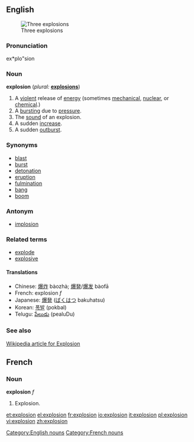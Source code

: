 ==English==
[[Image:Explosions.jpg|thumb|Three explosions]]
===Pronunciation===
ex*plo"sion

===Noun===
'''explosion'''  (''plural:'' '''[[explosions]]''')
# A [[violent]] release of [[energy]] (sometimes [[mechanical]], [[nuclear]], or [[chemical]].)
# A [[burst]]ing due to [[pressure]].
# The [[sound]] of an explosion.
# A sudden [[increase]].
# A sudden [[outburst]].

===Synonyms===
* [[blast]]
* [[burst]]
* [[detonation]]
* [[eruption]]
* [[fulmination]]
* [[bang]]
* [[boom]]

===Antonym===
* [[implosion]]

===Related terms===
* [[explode]]
* [[explosive]]

====Translations====
*Chinese: [[爆炸]] bàozhà; [[爆発]]/[[爆发]] bàofā
*French: explosion ''f''
*Japanese: [[爆発]] ([[ばくはつ]] bakuhatsu)
*Korean: [[폭발]] (pokbal)
*Telugu: [[పేలుడు]] (pealuDu)

===See also===
[http://en.wikipedia.org/wiki/Explosion Wikipedia article for Explosion]

[[Category:English nouns]]

==French==
===Noun===
'''explosion''' ''f''
#Explosion.

[[Category:French nouns]]

[[et:explosion]]
[[el:explosion]]
[[fr:explosion]]
[[io:explosion]]
[[it:explosion]]
[[pl:explosion]]
[[vi:explosion]]
[[zh:explosion]]
